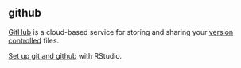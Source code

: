 ## github

<a href="https://github.com" target="_blank">GitHub</a> is a cloud-based service for storing and sharing your [version controlled](#version-control) files.

[Set up git and github](https://debruine.github.io/tutorials/git-and-github.html) with RStudio.